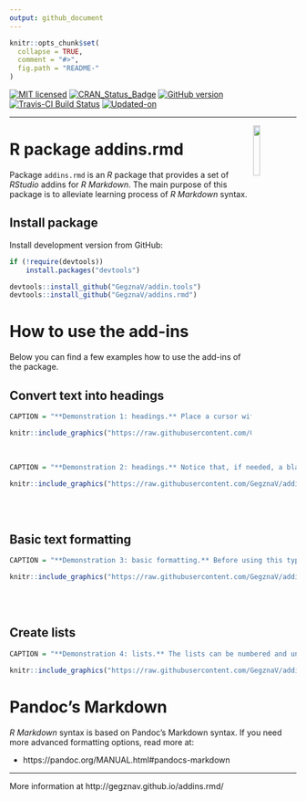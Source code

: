 ```yaml
---
output: github_document
---
```


<!-- 

TO DO: 

1. Create an interactive addin, that enables to select formatting options;
2. Write unit tests.
3. Insert link [label](link_location)
4. Insert image ![caption](image_location)
5. Insert image with caption (interactive input through Shiny):

fig_id = sub("\\.","_",
             paste0("fig_ID__", (as.double(Sys.time()))))

```r
# Figure location
knitr::include_graphics("image_location")

# Figure caption/name/description
CAPTION = "The_caption_of_your_figure_comes_here..."
```

6. Write function to check if there is a space before and after the selection
(for %>% and similar operators)

7. Add possibility not to add list bullets and numbers to the empty rows.

-->

<!-- README.md is generated from README.Rmd. Please edit that file -->

```r
knitr::opts_chunk$set(
  collapse = TRUE,
  comment = "#>",
  fig.path = "README-"
)
```

[![MIT licensed](https://img.shields.io/badge/license-MIT-blue.svg)](https://opensource.org/licenses/MIT)
[![CRAN_Status_Badge](http://www.r-pkg.org/badges/version/addins.rmd)](https://cran.r-project.org/package=addins.rmd)
[![GitHub version](https://img.shields.io/badge/GitHub-`r packageVersion("addins.rmd")`-brightgreen.svg)](https://github.com/GegznaV/addins.rmd)
[![Travis-CI Build Status](https://travis-ci.org/GegznaV/addins.rmd.png?branch=master)](https://travis-ci.org/GegznaV/addins.rmd)
[![Updated-on](https://img.shields.io/badge/Updated%20on-`r gsub('-', '--', Sys.Date())`-yellowgreen.svg)](/commits/master)
<!-- [![Research software impact](http://depsy.org/api/package/cran/addins.rmd/badge.svg)](http://depsy.org/package/r/addins.rmd) -->

<!-- [![Rdoc](http://www.rdocumentation.org/badges/version/addins.rmd)](http://www.rdocumentation.org/packages/addins.rmd) -->

<!--
```r
knitr::include_graphics("http://gegznav.github.io/addins.rmd/logo.png")
```
-->
***

<img src="http://gegznav.github.io/addins.rmd/logo.png" align="right" width="15%" height="15%"/> 
   
R package **addins.rmd**  
=========================================================================

Package `addins.rmd` is an *R* package that provides a set of *RStudio* addins for *R Markdown*. The main purpose of this package is to alleviate learning process of *R Markdown* syntax. 

<!-- 
1) **format text in R Markdown documents**: 
    - **enclose** either selected text or selected rows with special symbols and text gets inerpreted in a special way when rendered with R Markdown (e.g., converts "bold" into "\*\*bold\*\*"
that is interpreted as "**bold**").
2) **insert** text (e.g., operators `%>%`, `<<-`, `%$%`) at the cursor position; 
3)  **replace** symbols in selected
pieces of text (e.g., convert backslashes to forward slashes which results 
in strings like `"c:\data\"` converted into `"c:/data/"`). 
-->



Install package
---------------------------

<!-- Install released version from CRAN: -->
<!-- ```{r Install package from CRAN, eval=FALSE} -->
<!-- install.packages("addins.rmd") -->
<!-- ``` -->

Install development version from GitHub:
```r
if (!require(devtools)) 
    install.packages("devtools")

devtools::install_github("GegznaV/addin.tools")
devtools::install_github("GegznaV/addins.rmd")
```

<!-- Recommended workflow and a few examples -->
<!-- ----------------------------------------------------- -->

<!-- Get started online http://gegznav.github.io/addins.rmd/articles/v1_workflow.html -->

<!-- And offline: -->
<!-- ```{r, eval=FALSE} -->
<!-- vignette("v1_workflow", package = "addins.rmd") -->
<!-- ``` -->
<!-- browseVignettes("addins.rmd") -->


How to use the add-ins
==============================================================================

Below you can find a few examples how to use the add-ins of the package.


## Convert text into headings

```r
CAPTION = "**Demonstration 1: headings.** Place a cursor with a mouse and use a necessary add-in.  "

knitr::include_graphics("https://raw.githubusercontent.com/GegznaV/addins.rmd/master/docs/figs/demo-headings-1.gif")
```

<br>

```r
CAPTION = "**Demonstration 2: headings.** Notice that, if needed, a blank line above the selection is added.  "

knitr::include_graphics("https://raw.githubusercontent.com/GegznaV/addins.rmd/master/docs/figs/demo-headings-2.gif")
```

<br><br>

## Basic text formatting

```r
CAPTION = "**Demonstration 3: basic formatting.** Before using this type of add-in, select a piece of text that should be formatted.  "

knitr::include_graphics("https://raw.githubusercontent.com/GegznaV/addins.rmd/master/docs/figs/demo-formatting-1.gif")
```

<br><br>

## Create lists


```r
CAPTION = "**Demonstration 4: lists.** The lists can be numbered and unnumbered. They can have several levels.  "

knitr::include_graphics("https://raw.githubusercontent.com/GegznaV/addins.rmd/master/docs/figs/demo-lists-1.gif")

```


Pandoc's Markdown
==============================================================================

*R Markdown* syntax is based on Pandoc's Markdown syntax. 
If you need more advanced formatting options, read more at:

- https://pandoc.org/MANUAL.html#pandocs-markdown



***

More information at http://gegznav.github.io/addins.rmd/



